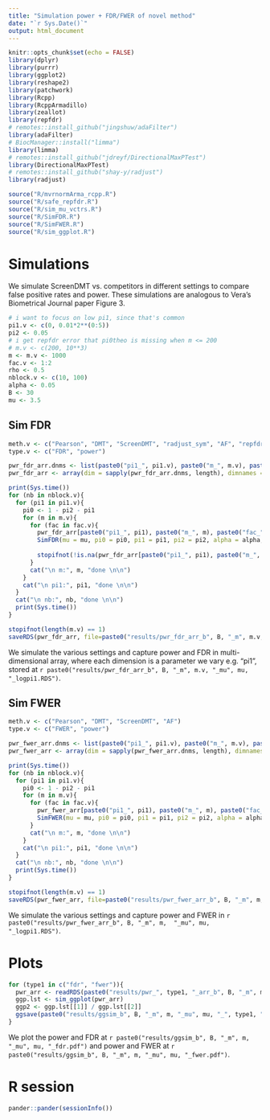 ```yaml
---
title: "Simulation power + FDR/FWER of novel method"
date: "`r Sys.Date()`"
output: html_document
---
```


```r
knitr::opts_chunk$set(echo = FALSE)
library(dplyr)
library(purrr)
library(ggplot2)
library(reshape2)
library(patchwork)
library(Rcpp)
library(RcppArmadillo)
library(zeallot)
library(repfdr)
# remotes::install_github("jingshuw/adaFilter")
library(adaFilter)
# BiocManager::install("limma")
library(limma)
# remotes::install_github("jdreyf/DirectionalMaxPTest")
library(DirectionalMaxPTest)
# remotes::install_github("shay-y/radjust")
library(radjust)

source("R/mvrnormArma_rcpp.R")
source("R/safe_repfdr.R")
source("R/sim_mu_vctrs.R")
source("R/SimFDR.R")
source("R/SimFWER.R")
source("R/sim_ggplot.R")
```

# Simulations

We simulate ScreenDMT vs. competitors in different settings to compare false positive rates and power. These simulations are analogous to Vera's Biometrical Journal paper Figure 3.

```r
# i want to focus on low pi1, since that's common
pi1.v <- c(0, 0.01*2**(0:5))
pi2 <- 0.05
# i get repfdr error that pi0theo is missing when m <= 200
# m.v <- c(200, 10**3)
m <- m.v <- 1000
fac.v <- 1:2
rho <- 0.5
nblock.v <- c(10, 100)
alpha <- 0.05
B <- 30
mu <- 3.5
```

## Sim FDR 

```r
meth.v <- c("Pearson", "DMT", "ScreenDMT", "radjust_sym", "AF", "repfdr")
type.v <- c("FDR", "power")

pwr_fdr_arr.dnms <- list(paste0("pi1_", pi1.v), paste0("m_", m.v), paste0("fac_", fac.v), type.v, meth.v, paste0("nb_", nblock.v))
pwr_fdr_arr <- array(dim = sapply(pwr_fdr_arr.dnms, length), dimnames = pwr_fdr_arr.dnms)

print(Sys.time())
for (nb in nblock.v){
  for (pi1 in pi1.v){
    pi0 <- 1 - pi2 - pi1
    for (m in m.v){
      for (fac in fac.v){
        pwr_fdr_arr[paste0("pi1_", pi1), paste0("m_", m), paste0("fac_", fac), type.v, meth.v, paste0("nb_", nb)] <- 
        SimFDR(mu = mu, pi0 = pi0, pi1 = pi1, pi2 = pi2, alpha = alpha, m = m, B = B, fac=fac, nblocks = nb, rho = rho, meth.v=meth.v)
        
        stopifnot(!is.na(pwr_fdr_arr[paste0("pi1_", pi1), paste0("m_", m), paste0("fac_", fac), type.v, meth.v, paste0("nb_", nb)]))
      }
      cat("\n m:", m, "done \n\n")
    }
    cat("\n pi1:", pi1, "done \n\n")
  }
  cat("\n nb:", nb, "done \n\n")
  print(Sys.time())
}

stopifnot(length(m.v) == 1)
saveRDS(pwr_fdr_arr, file=paste0("results/pwr_fdr_arr_b", B, "_m", m.v, "_mu", mu, "_logpi1.RDS"))
```

We simulate the various settings and capture power and FDR in multi-dimensional array, where each dimension is a parameter we vary e.g. "pi1", stored at `r paste0("results/pwr_fdr_arr_b", B, "_m", m.v, "_mu", mu, "_logpi1.RDS")`.

## Sim FWER 

```r
meth.v <- c("Pearson", "DMT", "ScreenDMT", "AF")
type.v <- c("FWER", "power")

pwr_fwer_arr.dnms <- list(paste0("pi1_", pi1.v), paste0("m_", m.v), paste0("fac_", fac.v), type.v, meth.v, paste0("nb_", nblock.v))
pwr_fwer_arr <- array(dim = sapply(pwr_fwer_arr.dnms, length), dimnames = pwr_fwer_arr.dnms)

print(Sys.time())
for (nb in nblock.v){
  for (pi1 in pi1.v){
    pi0 <- 1 - pi2 - pi1
    for (m in m.v){
      for (fac in fac.v){
        pwr_fwer_arr[paste0("pi1_", pi1), paste0("m_", m), paste0("fac_", fac), type.v, meth.v, paste0("nb_", nb)] <- 
        SimFWER(mu = mu, pi0 = pi0, pi1 = pi1, pi2 = pi2, alpha = alpha, m = m, B = B, fac=fac, nblocks = nb, rho = rho, meth.v=meth.v)
      }
      cat("\n m:", m, "done \n\n")
    }
    cat("\n pi1:", pi1, "done \n\n")
  }
  cat("\n nb:", nb, "done \n\n")
  print(Sys.time())
}

stopifnot(length(m.v) == 1)
saveRDS(pwr_fwer_arr, file=paste0("results/pwr_fwer_arr_b", B, "_m", m,  "_mu", mu, "_logpi1.RDS"))
```

We simulate the various settings and capture power and FWER in `r paste0("results/pwr_fwer_arr_b", B, "_m", m,  "_mu", mu, "_logpi1.RDS")`.

# Plots

```r
for (type1 in c("fdr", "fwer")){
  pwr_arr <- readRDS(paste0("results/pwr_", type1, "_arr_b", B, "_m", m, "_mu", mu, "_logpi1.RDS"))
  ggp.lst <- sim_ggplot(pwr_arr)
  ggp2 <- ggp.lst[[1]] / ggp.lst[[2]]
  ggsave(paste0("results/ggsim_b", B, "_m", m, "_mu", mu, "_", type1, ".pdf"), plot = ggp2, width=7, height=10)
}
```

We plot the power and FDR at `r paste0("results/ggsim_b", B, "_m", m, "_mu", mu, "_fdr.pdf")` and power and FWER at `r paste0("results/ggsim_b", B, "_m", m, "_mu", mu, "_fwer.pdf")`.

# R session
```r
pander::pander(sessionInfo())
```